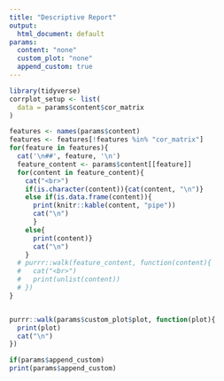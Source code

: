 ```yaml
---
title: "Descriptive Report"
output:
  html_document: default
params:
  content: "none"
  custom_plot: "none"
  append_custom: true
---
```


```r
library(tidyverse)
corrplot_setup <- list(
  data = params$content$cor_matrix
)
```

```r
features <- names(params$content)
features <- features[!features %in% "cor_matrix"]
for(feature in features){
  cat('\n##', feature, '\n')
  feature_content <- params$content[[feature]]
  for(content in feature_content){
    cat("<br>")
    if(is.character(content)){cat(content, "\n")}
    else if(is.data.frame(content)){
      print(knitr::kable(content, "pipe"))
      cat("\n")
      }
    else{
      print(content)}
      cat("\n")
    }
  # purrr::walk(feature_content, function(content){
  #   cat("<br>")
  #   print(unlist(content))
  # })
}



```


```r
purrr::walk(params$custom_plot$plot, function(plot){
  print(plot)
  cat("\n")
})

```
```r
if(params$append_custom)
print(params$append_custom)
```







